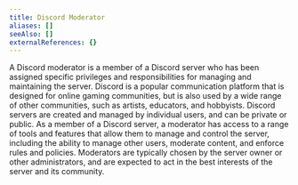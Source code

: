 ```yaml
---
title: Discord Moderator
aliases: []
seeAlso: []
externalReferences: {}
---
```


A Discord moderator is a member of a Discord server who has been assigned specific privileges and responsibilities for managing and maintaining the server. Discord is a popular communication platform that is designed for online gaming communities, but is also used by a wide range of other communities, such as artists, educators, and hobbyists. Discord servers are created and managed by individual users, and can be private or public. As a member of a Discord server, a moderator has access to a range of tools and features that allow them to manage and control the server, including the ability to manage other users, moderate content, and enforce rules and policies. Moderators are typically chosen by the server owner or other administrators, and are expected to act in the best interests of the server and its community.


